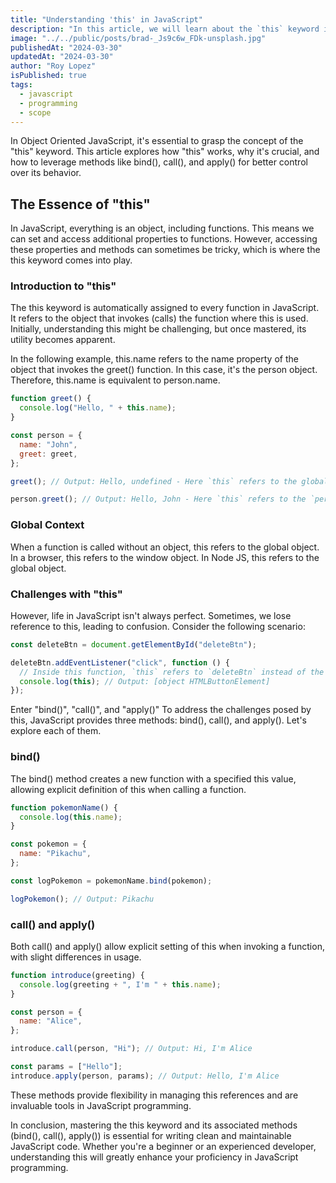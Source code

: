 ```yaml
---
title: "Understanding 'this' in JavaScript"
description: "In this article, we will learn about the `this` keyword in JavaScript and how it works."
image: "../../public/posts/brad-_Js9c6w_FDk-unsplash.jpg"
publishedAt: "2024-03-30"
updatedAt: "2024-03-30"
author: "Roy Lopez"
isPublished: true
tags:
  - javascript
  - programming
  - scope
---
```


In Object Oriented JavaScript, it's essential to grasp the concept of the "this" keyword. This article explores how "this" works, why it's crucial, and how to leverage methods like bind(), call(), and apply() for better control over its behavior.

## The Essence of "this"

In JavaScript, everything is an object, including functions. This means we can set and access additional properties to functions. However, accessing these properties and methods can sometimes be tricky, which is where the this keyword comes into play.

### Introduction to "this"

The this keyword is automatically assigned to every function in JavaScript. It refers to the object that invokes (calls) the function where this is used. Initially, understanding this might be challenging, but once mastered, its utility becomes apparent.

In the following example, this.name refers to the name property of the object that invokes the greet() function. In this case, it's the person object. Therefore, this.name is equivalent to person.name.

```javascript
function greet() {
  console.log("Hello, " + this.name);
}

const person = {
  name: "John",
  greet: greet,
};

greet(); // Output: Hello, undefined - Here `this` refers to the global object, where `name` is not defined

person.greet(); // Output: Hello, John - Here `this` refers to the `person` object, the object to the left of the dot
```

### Global Context

When a function is called without an object, this refers to the global object. In a browser, this refers to the window object. In Node JS, this refers to the global object.

### Challenges with "this"

However, life in JavaScript isn't always perfect. Sometimes, we lose reference to this, leading to confusion. Consider the following scenario:

```javascript
const deleteBtn = document.getElementById("deleteBtn");

deleteBtn.addEventListener("click", function () {
  // Inside this function, `this` refers to `deleteBtn` instead of the expected context
  console.log(this); // Output: [object HTMLButtonElement]
});
```

Enter "bind()", "call()", and "apply()"
To address the challenges posed by this, JavaScript provides three methods: bind(), call(), and apply(). Let's explore each of them.

### bind()

The bind() method creates a new function with a specified this value, allowing explicit definition of this when calling a function.

```javascript
function pokemonName() {
  console.log(this.name);
}

const pokemon = {
  name: "Pikachu",
};

const logPokemon = pokemonName.bind(pokemon);

logPokemon(); // Output: Pikachu
```

### call() and apply()

Both call() and apply() allow explicit setting of this when invoking a function, with slight differences in usage.

```javascript
function introduce(greeting) {
  console.log(greeting + ", I'm " + this.name);
}

const person = {
  name: "Alice",
};

introduce.call(person, "Hi"); // Output: Hi, I'm Alice

const params = ["Hello"];
introduce.apply(person, params); // Output: Hello, I'm Alice
```

These methods provide flexibility in managing this references and are invaluable tools in JavaScript programming.

In conclusion, mastering the this keyword and its associated methods (bind(), call(), apply()) is essential for writing clean and maintainable JavaScript code. Whether you're a beginner or an experienced developer, understanding this will greatly enhance your proficiency in JavaScript programming.
